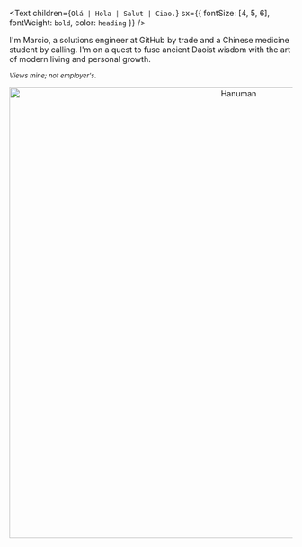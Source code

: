 <Text
  children={`Olá | Hola | Salut | Ciao.`}
  sx={{ fontSize: [4, 5, 6], fontWeight: `bold`, color: `heading` }}
/>

I'm Marcio, a solutions engineer at GitHub by trade and a Chinese medicine student by calling. I'm on a quest to fuse ancient Daoist wisdom with the art of modern living and personal growth.

_<small>Views mine; not employer's.</small>_

<center>
  <img src="/hanuman.png" alt="Hanuman" width="800" />
</center>
